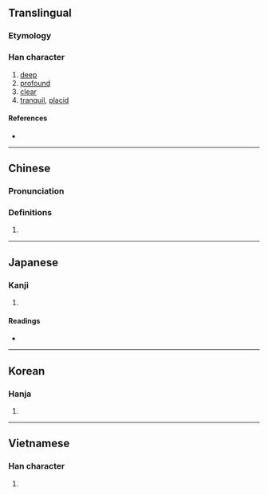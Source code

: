 {{character info/new}}
==Translingual==

===Etymology===
{{Han etyl}}

===Han character===
{{Han char|rn=85|rad=水|as=09|sn=12|four=34111|canj=ETMV|ids=⿰氵甚}}

# [[deep]]
# [[profound]]
# [[clear]]
# [[tranquil]], [[placid]]

====References====
* {{Han ref|kx=0637.160|dkj=17846|dj=1044.120|hdz=31667.060|uh=6E5B|ud=28251|bh=B4EF|bd=46319}}

----

==Chinese==
{{zh-forms}}

===Pronunciation===
{{zh-pron
|m=zhàn,dān,chén
|c=zaam3,daam1,cam4
|h=pfs=
|md=
|mn=chim/sîm/tam/tām
|w=
|mc=y
|oc=y
|cat=a
}}

===Definitions===
{{zh-hanzi}}

# {{rfdef|lang=zh}}

----

==Japanese==

===Kanji===
{{ja-kanji|grade=|rs=水09}}

# {{defn|lang=ja|sort=水09}}

====Readings====
* {{ja-readings|on=[[たん]] (tan), [[ちん]] (chin)|kun=[[たたえる]] (tataeru), [[しずむ]] (shizumu)}}

----

==Korean==

===Hanja===
{{ko-hanja|hangeul=[[담]], [[침]]|eumhun=|rv=dam, chim|mr=tam, ch'im|y=tam, chim}}

# {{defn|lang=ko|sort=水09}}

----

==Vietnamese==

===Han character===
{{vi-hantu|[[đậm]], [[giặm]], [[sậm]], [[sặm]], [[thấm]], [[trạm]], [[xạm]], [[xẩm]]|rs=水09}}

# {{defn|lang=vi|sort=水09}}